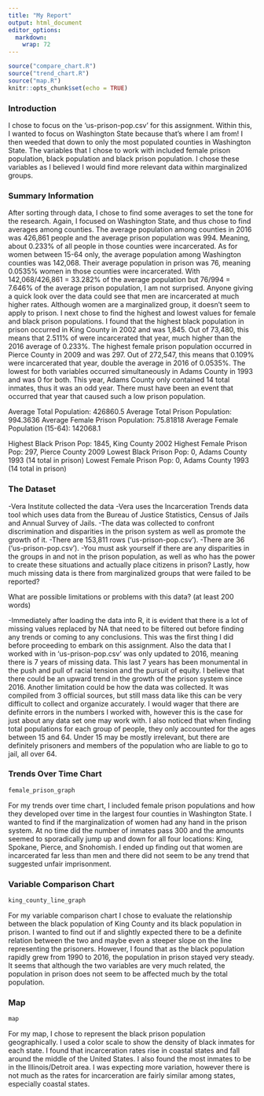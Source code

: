 ---
title: "My Report"
output: html_document
editor_options: 
  markdown: 
    wrap: 72
---

```{r setup, include=FALSE}
source("compare_chart.R")
source("trend_chart.R")
source("map.R")
knitr::opts_chunk$set(echo = TRUE)
```

### Introduction

I chose to focus on the 'us-prison-pop.csv' for this assignment. Within
this, I wanted to focus on Washington State because that's where I am
from! I then weeded that down to only the most populated counties in
Washington State. The variables that I chose to work with included
female prison population, black population and black prison population.
I chose these variables as I believed I would find more relevant data
within marginalized groups.

### Summary Information

After sorting through data, I chose to find some averages to set the
tone for the research. Again, I focused on Washington State, and thus
chose to find averages among counties. The average population among
counties in 2016 was 426,861 people and the average prison population
was 994. Meaning, about 0.233% of all people in those counties were
incarcerated. As for women between 15-64 only, the average population
among Washington counties was 142,068. Their average population in
prison was 76, meaning 0.0535% women in those counties were
incarcerated. With 142,068/426,861 = 33.282% of the average population
but 76/994 = 7.646% of the average prison population, I am not
surprised. Anyone giving a quick look over the data could see that men
are incarcerated at much higher rates. Although women are a marginalized
group, it doesn't seem to apply to prison. I next chose to find the
highest and lowest values for female and black prison populations. I
found that the highest black population in prison occurred in King
County in 2002 and was 1,845. Out of 73,480, this means that 2.511% of
were incarcerated that year, much higher than the 2016 average of
0.233%. The highest female prison population occurred in Pierce County
in 2009 and was 297. Out of 272,547, this means that 0.109% were
incarcerated that year, double the average in 2016 of 0.0535%. The
lowest for both variables occurred simultaneously in Adams County in
1993 and was 0 for both. This year, Adams County only contained 14 total
inmates, thus it was an odd year. There must have been an event that
occurred that year that caused such a low prison population.

Average Total Population: 426860.5 Average Total Prison Population:
994.3636 Average Female Prison Population: 75.81818 Average Female
Population (15-64): 142068.1

Highest Black Prison Pop: 1845, King County 2002 Highest Female Prison
Pop: 297, Pierce County 2009 Lowest Black Prison Pop: 0, Adams County
1993 (14 total in prison) Lowest Female Prison Pop: 0, Adams County 1993
(14 total in prison)

### The Dataset

-Vera Institute collected the data -Vera uses the Incarceration Trends
data tool which uses data from the Bureau of Justice Statistics, Census
of Jails and Annual Survey of Jails. -The data was collected to confront
discrimination and disparities in the prison system as well as promote
the growth of it. -There are 153,811 rows ('us-prison-pop.csv'). -There
are 36 ('us-prison-pop.csv'). -You must ask yourself if there are any
disparities in the groups in and not in the prison population, as well
as who has the power to create these situations and actually place
citizens in prison? Lastly, how much missing data is there from
marginalized groups that were failed to be reported?

What are possible limitations or problems with this data? (at least 200
words)

-Immediately after loading the data into R, it is evident that there is
a lot of missing values replaced by NA that need to be filtered out
before finding any trends or coming to any conclusions. This was the
first thing I did before proceeding to embark on this assignment. Also
the data that I worked with in 'us-prison-pop.csv' was only updated to
2016, meaning there is 7 years of missing data. This last 7 years has
been monumental in the push and pull of racial tension and the pursuit
of equity. I believe that there could be an upward trend in the growth
of the prison system since 2016. Another limitation could be how the
data was collected. It was compiled from 3 official sources, but still
mass data like this can be very difficult to collect and organize
accurately. I would wager that there are definite errors in the numbers
I worked with, however this is the case for just about any data set one
may work with. I also noticed that when finding total populations for
each group of people, they only accounted for the ages between 15 and
64. Under 15 may be mostly irrelevant, but there are definitely
prisoners and members of the population who are liable to go to jail,
all over 64.

### Trends Over Time Chart

```{r, echo=FALSE}
female_prison_graph
```

For my trends over time chart, I included female prison populations and
how they developed over time in the largest four counties in Washington
State. I wanted to find if the marginalization of women had any hand in
the prison system. At no time did the number of inmates pass 300 and the
amounts seemed to sporadically jump up and down for all four locations:
King, Spokane, Pierce, and Snohomish. I ended up finding out that women
are incarcerated far less than men and there did not seem to be any
trend that suggested unfair imprisonment.


### Variable Comparison Chart

```{r, echo=FALSE}
king_county_line_graph
```

For my variable comparison chart I chose to evaluate the relationship between the black population of King County and its black population in prison. I wanted to find out if and slightly expected there to be a definite relation between the two and maybe even a steeper slope on the line representing the prisoners. However, I found that as the black population rapidly grew from 1990 to 2016, the population in prison stayed very steady. It seems that although the two variables are very much related, the population in prison does not seem to be affected much by the total population.

### Map

```{r, echo=FALSE}
map
```

For my map, I chose to represent the black prison population geographically. I used a color scale to show the density of black inmates for each state. I found that incarceration rates rise in coastal states and fall around the middle of the United States. I also found the most inmates to be in the Illinois/Detroit area. I was expecting more variation, however there is not much as the rates for incarceration are fairly similar among states, especially coastal states.

